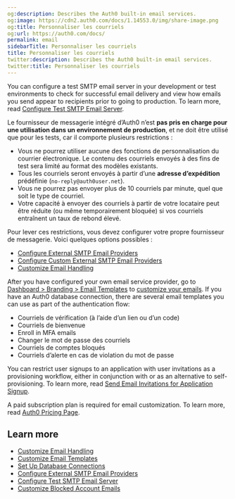 ```yaml
---
og:description: Describes the Auth0 built-in email services.
og:image: https://cdn2.auth0.com/docs/1.14553.0/img/share-image.png
og:title: Personnaliser les courriels
og:url: https://auth0.com/docs/
permalink: email
sidebarTitle: Personnaliser les courriels
title: Personnaliser les courriels
twitter:description: Describes the Auth0 built-in email services.
twitter:title: Personnaliser les courriels
---
```


You can configure a test SMTP email server in your development or test environments to check for successful email delivery and view how emails you send appear to recipients prior to going to production. To learn more, read [Configure Test SMTP Email Server](/docs/customize/email/configure-test-smtp-email-servers).

Le fournisseur de messagerie intégré d’Auth0 n’est **pas pris en charge pour une utilisation dans un environnement de production**, et ne doit être utilisé que pour les tests, car il comporte plusieurs restrictions :

* Vous ne pourrez utiliser aucune des fonctions de personnalisation du courrier électronique. Le contenu des courriels envoyés à des fins de test sera limité au format des modèles existants.
* Tous les courriels seront envoyés à partir d’une **adresse d’expédition** prédéfinie (`no-reply@auth0user.net`).
* Vous ne pourrez pas envoyer plus de 10 courriels par minute, quel que soit le type de courriel.
* Votre capacité à envoyer des courriels à partir de votre locataire peut être réduite (ou même temporairement bloquée) si vos courriels entraînent un taux de rebond élevé.

Pour lever ces restrictions, vous devez configurer votre propre fournisseur de messagerie. Voici quelques options possibles :

* [Configure External SMTP Email Providers](/docs/customize/email/smtp-email-providers)
* [Configure Custom External SMTP Email Providers](/docs/customize/email/smtp-email-providers/configure-custom-external-smtp-email-provider)
* [Customize Email Handling](/docs/customize/email/manage-email-flow)

After you have configured your own email service provider, go to [Dashboard > Branding > Email Templates](https://manage.auth0.com/#/emails) to [customize your emails](/docs/customize/email/email-templates). If you have an Auth0 database connection, there are several email templates you can use as part of the authentication flow:

* Courriels de vérification (à l’aide d’un lien ou d’un code)
* Courriels de bienvenue
* Enroll in <Tooltip tip="Multi-factor authentication (MFA): User authentication process that uses a factor in addition to username and password such as a code via SMS." cta="View Glossary" href="/docs/glossary?term=MFA">MFA</Tooltip> emails
* Changer le mot de passe des courriels
* Courriels de comptes bloqués
* Courriels d’alerte en cas de violation du mot de passe

You can restrict user signups to an application with user invitations as a provisioning workflow, either in conjunction with or as an alternative to self-provisioning. To learn more, read [Send Email Invitations for Application Signup](/docs/customize/email/send-email-invitations-for-application-signup).

A paid subscription plan is required for email customization. To learn more, read [Auth0 Pricing Page](https://auth0.com/pricing).

## Learn more

* [Customize Email Handling](/docs/customize/email/manage-email-flow)
* [Customize Email Templates](/docs/customize/email/email-templates)
* [Set Up Database Connections](/docs/get-started/applications/set-up-database-connections)
* [Configure External SMTP Email Providers](/docs/customize/email/smtp-email-providers)
* [Configure Test SMTP Email Server](/docs/customize/email/configure-test-smtp-email-servers)
* [Customize Blocked Account Emails](/docs/customize/email/customize-blocked-account-emails)